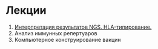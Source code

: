 # Лекции {.unnumbered}

1. [Интерпретация результатов NGS. HLA-типирование.](https://disk.yandex.ru/d/Z0QwaZK3vddmnQ)
2. Анализ иммунных репертуаров
3. Компьютерное конструирование вакцин